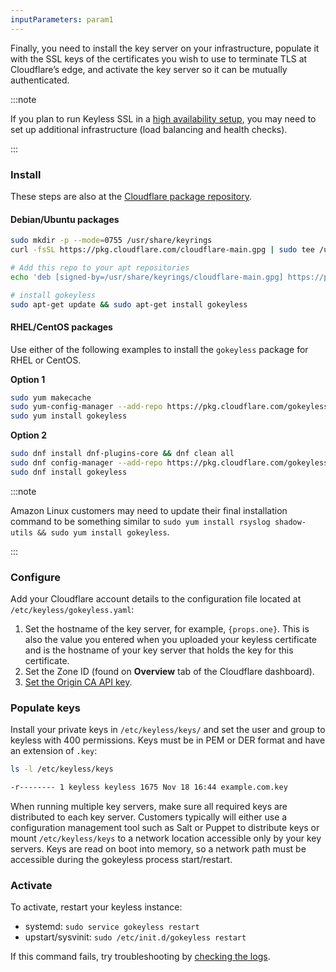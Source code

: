 ```yaml
---
inputParameters: param1
---
```



Finally, you need to install the key server on your infrastructure, populate it with the SSL keys of the certificates you wish to use to terminate TLS at Cloudflare’s edge, and activate the key server so it can be mutually authenticated.

:::note

If you plan to run Keyless SSL in a [high availability setup](/ssl/keyless-ssl/reference/high-availability/), you may need to set up additional infrastructure (load balancing and health checks).

:::

### Install

These steps are also at the [Cloudflare package repository](https://pkg.cloudflare.com/).

#### Debian/Ubuntu packages

```sh title="Debian or Ubuntu"
sudo mkdir -p --mode=0755 /usr/share/keyrings
curl -fsSL https://pkg.cloudflare.com/cloudflare-main.gpg | sudo tee /usr/share/keyrings/cloudflare-main.gpg >/dev/null

# Add this repo to your apt repositories
echo 'deb [signed-by=/usr/share/keyrings/cloudflare-main.gpg] https://pkg.cloudflare.com/gokeyless buster main' | sudo tee /etc/apt/sources.list.d/cloudflare.list

# install gokeyless
sudo apt-get update && sudo apt-get install gokeyless
```

#### RHEL/CentOS packages

Use either of the following examples to install the `gokeyless` package for RHEL or CentOS.

**Option 1**

```sh title="RHEL or CentOS (version lower than 8)"
sudo yum makecache
sudo yum-config-manager --add-repo https://pkg.cloudflare.com/gokeyless.repo && sudo yum-config-manager --setopt=gokeyless-stable.gpgkey=https://pkg.cloudflare.com/cloudflare-ascii-pubkey.gpg --save
sudo yum install gokeyless
```

**Option 2**

```sh title="RHEL or CentOS (version 8 or higher)"
sudo dnf install dnf-plugins-core && dnf clean all
sudo dnf config-manager --add-repo https://pkg.cloudflare.com/gokeyless.repo
sudo dnf install gokeyless
```

:::note

Amazon Linux customers may need to update their final installation command to be something similar to `sudo yum install rsyslog shadow-utils && sudo yum install gokeyless`.

:::

### Configure

Add your Cloudflare account details to the configuration file located at `/etc/keyless/gokeyless.yaml`:

1. Set the hostname of the key server, for example, <code>{props.one}</code>. This is also the value you entered when you uploaded your keyless certificate and is the hostname of your key server that holds the key for this certificate.
2. Set the Zone ID (found on **Overview** tab of the Cloudflare dashboard).
3. [Set the Origin CA API key](/fundamentals/api/get-started/ca-keys).

### Populate keys

Install your private keys in `/etc/keyless/keys/` and set the user and group to keyless with 400 permissions. Keys must be in PEM or DER format and have an extension of `.key`:

```sh
ls -l /etc/keyless/keys
```

```sh output
-r-------- 1 keyless keyless 1675 Nov 18 16:44 example.com.key
```

When running multiple key servers, make sure all required keys are distributed to each key server. Customers typically will either use a configuration management tool such as Salt or Puppet to distribute keys or mount `/etc/keyless/keys` to a network location accessible only by your key servers. Keys are read on boot into memory, so a network path must be accessible during the gokeyless process start/restart.

### Activate

To activate, restart your keyless instance:

- systemd: `sudo service gokeyless restart`
- upstart/sysvinit: `sudo /etc/init.d/gokeyless restart`

If this command fails, try troubleshooting by [checking the logs](/ssl/keyless-ssl/troubleshooting/).
